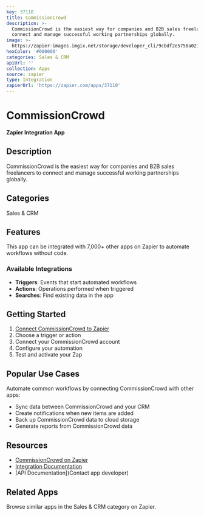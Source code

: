 ```yaml
---
key: 37110
title: CommissionCrowd
description: >-
  CommissionCrowd is the easiest way for companies and B2B sales freelancers to
  connect and manage successful working partnerships globally.
image: >-
  https://zapier-images.imgix.net/storage/developer_cli/9cbdf2e5750a021bf833c0d9c576b127.png?auto=format%2Ccompress&ixlib=python-3.0.0&q=50
hexColor: '#000000'
categories: Sales & CRM
apiUrl: ''
collection: Apps
source: zapier
type: Integration
zapierUrl: 'https://zapier.com/apps/37110'
---
```

# CommissionCrowd

**Zapier Integration App**

## Description

CommissionCrowd is the easiest way for companies and B2B sales freelancers to connect and manage successful working partnerships globally.

## Categories

Sales & CRM

## Features

This app can be integrated with 7,000+ other apps on Zapier to automate workflows without code.

### Available Integrations

- **Triggers**: Events that start automated workflows
- **Actions**: Operations performed when triggered
- **Searches**: Find existing data in the app

## Getting Started

1. [Connect CommissionCrowd to Zapier](https://zapier.com/apps/37110)
2. Choose a trigger or action
3. Connect your CommissionCrowd account
4. Configure your automation
5. Test and activate your Zap

## Popular Use Cases

Automate common workflows by connecting CommissionCrowd with other apps:

- Sync data between CommissionCrowd and your CRM
- Create notifications when new items are added
- Back up CommissionCrowd data to cloud storage
- Generate reports from CommissionCrowd data

## Resources

- [CommissionCrowd on Zapier](https://zapier.com/apps/37110)
- [Integration Documentation](https://zapier.com/apps/37110/integrations)
- [API Documentation](Contact app developer)

## Related Apps

Browse similar apps in the Sales & CRM category on Zapier.
